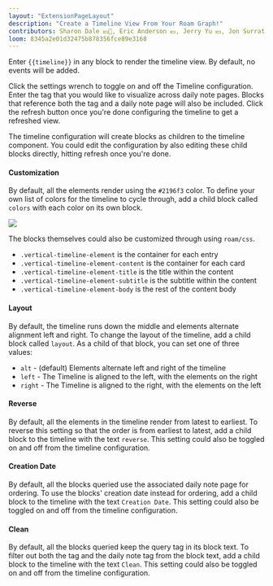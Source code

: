 ```yaml
---
layout: "ExtensionPageLayout"
description: "Create a Timeline View From Your Roam Graph!"
contributors: Sharon Dale 💵📓, Eric Anderson 💵, Jerry Yu 💵, Jon Surrat 💵
loom: 8345a2e01d32475b878356fce89e3168
---
```


Enter `{{timeline}}` in any block to render the timeline view. By default, no events will be added.

Click the settings wrench to toggle on and off the Timeline configuration. Enter the tag that you would like to visualize across daily note pages. Blocks that reference both the tag and a daily note page will also be included. Click the refresh button once you're done configuring the timeline to get a refreshed view.

The timeline configuration will create blocks as children to the timeline component. You could edit the configuration by also editing these child blocks directly, hitting refresh once you're done.

#### Customization

By default, all the elements render using the `#2196f3` color. To define your own list of colors for the timeline to cycle through, add a child block called `colors` with each color on its own block.

![](/images/timeline-color.png)

The blocks themselves could also be customized through using `roam/css`. 
- `.vertical-timeline-element` is the container for each entry
- `.vertical-timeline-element-content` is the container for each card
- `.vertical-timeline-element-title` is the title within the content
- `.vertical-timeline-element-subtitle` is the subtitle within the content
- `.vertical-timeline-element-body` is the rest of the content body

#### Layout
By default, the timeline runs down the middle and elements alternate alignment left and right. To change the layout of the timeline, add a child block called `layout`. As a child of that block, you can set one of three values:
- `alt` - (default) Elements alternate left and right of the timeline
- `left` - The Timeline is aligned to the left, with the elements on the right
- `right` - The Timeline is aligned to the right, with the elements on the left

#### Reverse

By default, all the elements in the timeline render from latest to earliest. To reverse this setting so that the order is from earliest to latest, add a child block to the timeline with the text `reverse`. This setting could also be toggled on and off from the timeline configuration.

#### Creation Date

By default, all the blocks queried use the associated daily note page for ordering. To use the blocks' creation date instead for ordering, add a child block to the timeline with the text `Creation Date`. This setting could also be toggled on and off from the timeline configuration.

#### Clean

By default, all the blocks queried keep the query tag in its block text. To filter out both the tag and the daily note tag from the block text, add a child block to the timeline with the text `Clean`. This setting could also be toggled on and off from the timeline configuration.

